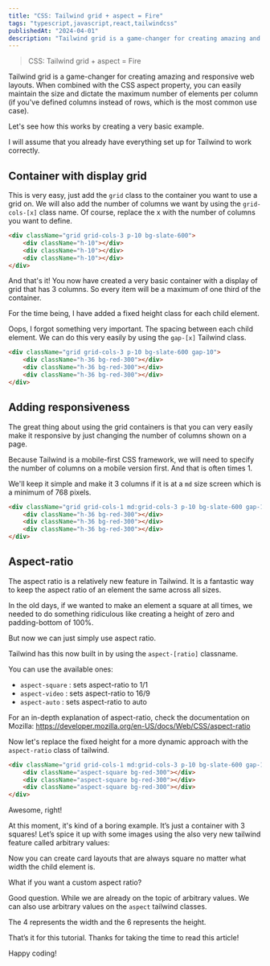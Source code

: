 ```yaml
---
title: "CSS: Tailwind grid + aspect = Fire"
tags: "typescript,javascript,react,tailwindcss"
publishedAt: "2024-04-01"
description: "Tailwind grid is a game-changer for creating amazing and responsive web layouts."
---
```


> CSS: Tailwind grid + aspect = Fire

Tailwind grid is a game-changer for creating amazing and responsive web layouts. When combined with the CSS aspect property, you can easily maintain the size and dictate the maximum number of elements per column (if you've defined columns instead of rows, which is the most common use case).

Let's see how this works by creating a very basic example.

I will assume that you already have everything set up for Tailwind to work correctly.

## Container with display grid

This is very easy, just add the `grid` class to the container you want to use a grid on. We will also add the number of columns we want by using the `grid-cols-[x]` class name. Of course, replace the x with the number of columns you want to define.

```html
<div className="grid grid-cols-3 p-10 bg-slate-600">
    <div className="h-10"></div>
    <div className="h-10"></div>
    <div className="h-10"></div>
</div>
```

<CloudinaryImage
    mdx
    public_id="techblog/code_snippets/css_tailwind_aspect_plus_grid/1"
    alt="templates"
    width={1400}
    height={200}
/>

And that's it! You now have created a very basic container with a display of grid that has 3 columns. So every item will be a maximum of one third of the container.

For the time being, I have added a fixed height class for each child element.

Oops, I forgot something very important. The spacing between each child element. We can do this very easily by using the `gap-[x]` Tailwind class.

```html
<div className="grid grid-cols-3 p-10 bg-slate-600 gap-10">
    <div className="h-36 bg-red-300"></div>
    <div className="h-36 bg-red-300"></div>
    <div className="h-36 bg-red-300"></div>
</div>
```

<CloudinaryImage
    mdx
    public_id="techblog/code_snippets/css_tailwind_aspect_plus_grid/2"
    alt="templates"
    width={1400}
    height={200}
/>

## Adding responsiveness

The great thing about using the grid containers is that you can very easily make it responsive by just changing the number of columns shown on a page.

Because Tailwind is a mobile-first CSS framework, we will need to specify the number of columns on a mobile version first. And that is often times 1.

We'll keep it simple and make it 3 columns if it is at a `md` size screen which is a minimum of 768 pixels.

```html
<div className="grid grid-cols-1 md:grid-cols-3 p-10 bg-slate-600 gap-10">
    <div className="h-36 bg-red-300"></div>
    <div className="h-36 bg-red-300"></div>
    <div className="h-36 bg-red-300"></div>
</div>
```

## Aspect-ratio

The aspect ratio is a relatively new feature in Tailwind. It is a fantastic way to keep the aspect ratio of an element the same across all sizes.

In the old days, if we wanted to make an element a square at all times, we needed to do something ridiculous like creating a height of zero and padding-bottom of 100%.

But now we can just simply use aspect ratio.

Tailwind has this now built in by using the `aspect-[ratio]` classname.

You can use the available ones:

-   `aspect-square` : sets aspect-ratio to 1/1
-   `aspect-video` : sets aspect-ratio to 16/9
-   `aspect-auto` : sets aspect-ratio to auto

For an in-depth explanation of aspect-ratio, check the documentation on Mozilla: https://developer.mozilla.org/en-US/docs/Web/CSS/aspect-ratio

Now let's replace the fixed height for a more dynamic approach with the `aspect-ratio` class of tailwind.

```html
<div className="grid grid-cols-1 md:grid-cols-3 p-10 bg-slate-600 gap-10">
    <div className="aspect-square bg-red-300"></div>
    <div className="aspect-square bg-red-300"></div>
    <div className="aspect-square bg-red-300"></div>
</div>
```

<CloudinaryImage
    mdx
    public_id="techblog/code_snippets/css_tailwind_aspect_plus_grid/3"
    alt="templates"
    width={1400}
    height={300}
/>

Awesome, right!

At this moment, it's kind of a boring example. It’s just a container with 3 squares! Let’s spice it up with some images using the also very new tailwind feature called arbitrary values:

<CloudinaryImage
    mdx
    public_id="techblog/code_snippets/css_tailwind_aspect_plus_grid/4"
    alt="templates"
    width={1400}
    height={300}
/>
Now you can create card layouts that are always square no matter what width the child
element is.

What if you want a custom aspect ratio?

Good question. While we are already on the topic of arbitrary values. We can also use arbitrary values on the `aspect` tailwind classes.

<CloudinaryImage
    mdx
    public_id="techblog/code_snippets/css_tailwind_aspect_plus_grid/5"
    alt="templates"
    width={1400}
    height={500}
/>

The 4 represents the width and the 6 represents the height.

That’s it for this tutorial. Thanks for taking the time to read this article!

Happy coding!
